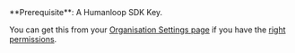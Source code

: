 <Callout>
**Prerequisite**: A Humanloop SDK Key.

You can get this from your [Organisation Settings page](https://app.humanloop.com/account/api-keys) if you have the [right permissions](/docs/v5/organization-management/access-roles-rba-cs).

</Callout>

